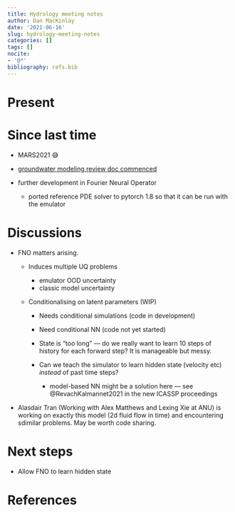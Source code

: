 ```yaml
---
title: Hydrology meeting notes
author: Dan MacKinlay
date: '2021-06-16'
slug: hydrology-meeting-notes
categories: []
tags: []
nocite:
- '@*'
bibliography: refs.bib
---
```


# Present


# Since last time

* MARS2021 😅
* [groundwater modeling review doc commenced](https://www.overleaf.com/3226512942vxpbqtsrggtn)
* further development in Fourier Neural Operator

  * ported reference PDE solver to pytorch 1.8 so that it can be run with the emulator
  
# Discussions

* FNO matters arising.

  * Induces multiple UQ problems
  
    * emulator OOD uncertainty
    * classic model uncertainty
  
  * Conditionalising on latent parameters (WIP)
  
    * Needs conditional simulations (code in development)
    * Need conditional NN (code not yet started)
    * State is “too long” — do we really want to learn 10 steps of history for each forward step? It is manageable but messy.
    * Can we teach the simulator to learn hidden state (velocity etc) _instead_ of past time steps?

      * model-based NN might be a solution here — see @RevachKalmannet2021 in the new ICASSP proceedings

* Alasdair Tran (Working with Alex Matthews and Lexing Xie at ANU) is working on exactly this model (2d fluid flow in time) and encountering sdimilar problems. May be worth code sharing.

# Next steps

* Allow FNO to learn hidden state

# References

::: {#refs}
:::

